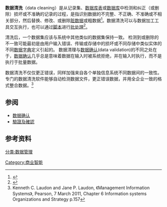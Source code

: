 {{NoteTA|G1=IT}}
'''数据清洗'''（data cleaning）是从记录集、[[数据库表|数据库表]]或[[数据库|数据库]]中检测和纠正（或删除）损坏或不准确的记录的过程，是指识别数据的不完整、不正确、不准确或不相关部分，然后替换、修改、或删除[[脏数据|脏数据]]或粗数据<ref>{{Citation |year=2013 |last1=Wu |first1=S. |title=A review on coarse warranty data and analysis |journal=Reliability Engineering and System |volume=114 |pages=1–11 |doi=10.1016/j.ress.2012.12.021 |url=https://kar.kent.ac.uk/32972/1/LatestVersionV01.pdf |accessdate=2021-12-31 |archive-date=2021-11-04 |archive-url=https://web.archive.org/web/20211104044923/https://kar.kent.ac.uk/32972/1/LatestVersionV01.pdf |dead-url=no }}</ref>。数据清洗可以与数据加工工具交互执行，也可以通过[[脚本|脚本]]进行[[批处理任务|批处理]]<ref>{{Cite web|title=What is Data Cleaning?|url=https://www.sisense.com/glossary/data-cleaning/|access-date=2021-10-17|website=Sisense|language=en-US|archive-date=2022-01-24|archive-url=https://web.archive.org/web/20220124231850/https://www.sisense.com/glossary/data-cleaning/|dead-url=no}}</ref>。

清洗后，一个数据集应该与系统中其他类似的数据集保持一致。 检测到或删除的不一致可能最初是由用户输入错误、传输或存储中的损坏或不同存储中类似实体的不同[[数据字典|数据字典]]定义引起的。 数据清理与[[数据确认|数据确认]](data validation)的不同之处在于，[[数据确认|数据确认]]几乎总是意味着数据在输入时被系统拒绝，并在输入时执行，而不是执行于批量数据。

数据清洗不仅仅更正错误，同样加强来自各个单独信息系统不同数据间的一致性。专门的数据清洗软件能够自动检测数据文件，更正错误数据，并用全企业一致的格式整合数据。<ref>Kenneth C. Laudon and Jane P. Laudon, 《Management Information Systems》, Pearson, 7 March 2011, Chapter 6 Information systems Organizations and Strategy p.157</ref>

== 参阅 ==
* [[数据确认|数据确认]]
* [[驗證及確認|驗證及確認]]

== 参考资料 ==
{{Reflist}}

{{Data}}
{{computer-stub}}

[[分类:数据管理|分类:数据管理]]
[[Category:商业智能|Category:商业智能]]